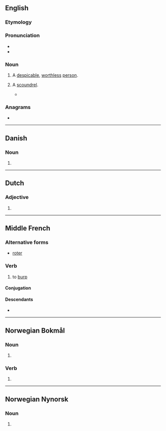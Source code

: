 {{also|Rotter|rötter|røtter}}
==English==

===Etymology===
{{suffix|en|rot|er}}

===Pronunciation===
* {{audio|en|En-au-rotter.ogg|Audio (AU)}}
* {{rhymes|en|ɒtə(ɹ)|s=2}}

===Noun===
{{en-noun}}

# A [[despicable]], [[worthless]] [[person#Noun|person]].
# {{lb|en|Britain|slang}} A [[scoundrel]].
#* {{RQ:Birmingham Spanish Gold|chapter=VII|page=76|passage=Some Johnny with brains produces a hypothesis. Everybody calls him a '''rotter''' at first. But he remains calm in the face of opprobrium.}}

===Anagrams===
* {{anagrams|en|a=eorrtt|Rotert|retort}}

----

==Danish==

===Noun===
{{head|da|noun form}}

# {{indefinite plural of|da|rotte}}

----

==Dutch==

===Adjective===
{{head|nl|adjective form}}

# {{inflection of|nl|rot||pred|comd|;|indef|n|s|comd}}

----

==Middle French==

===Alternative forms===
* [[roter]]

===Verb===
{{head|frm|verb}}

# to [[burp]]

====Conjugation====
{{frm-conj-er|rott}}

====Descendants====
* {{desc|fr|roter}}

----

==Norwegian Bokmål==

===Noun===
{{head|nb|noun form|g=m|g2=f}}

# {{inflection of|nb|rotte||indefinite|p}}

===Verb===
{{head|nb|verb form}}

# {{inflection of|nb|rotte||pres}}

----

==Norwegian Nynorsk==

===Noun===
{{head|nn|noun form|g=f}}

# {{inflection of|nn|rotte||indefinite|p}}